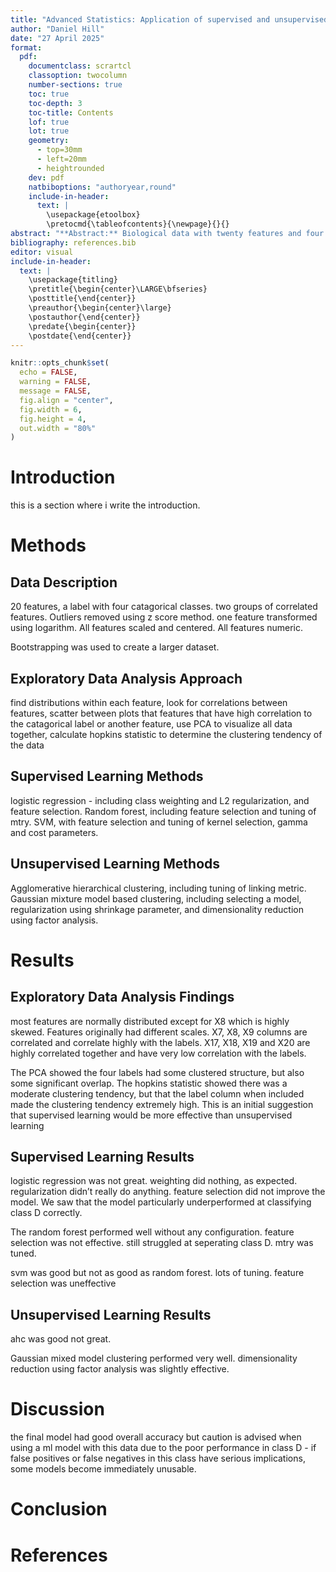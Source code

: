 ```yaml
---
title: "Advanced Statistics: Application of supervised and unsupervised methods to biological data"
author: "Daniel Hill"
date: "27 April 2025"
format: 
  pdf:
    documentclass: scrartcl
    classoption: twocolumn
    number-sections: true
    toc: true
    toc-depth: 3
    toc-title: Contents
    lof: true
    lot: true
    geometry:
      - top=30mm
      - left=20mm
      - heightrounded
    dev: pdf
    natbiboptions: "authoryear,round"
    include-in-header:
      text: |
        \usepackage{etoolbox}
        \pretocmd{\tableofcontents}{\newpage}{}{}
abstract: "**Abstract:** Biological data with twenty features and four categorical class labels is explored and analysed using advanced statistical techniques in this report. Both supervised and unsupervised methods were implemented and evaluated, and the broad selection of models includes logistic regression, support vector machine, random forest, agglomerative hierarchical clustering, and gaussian mixture modelling. Comparing the results achieved using a selection of models with different underlying principles gives insight into the nature of the data. For example, the success of model-based clustering compared to hierarchical clustering and tree-based learning suggests the lack of hierarchy among the categorical labels, and the success of factor analysis as a dimensionality reduction technique suggests the presence of underlying biological mechanisms leading to several of the features arising together. Models achieving over 90% accuracy were produced, but all models performed notably worse at separating one of the categories that overlapped the other three."
bibliography: references.bib
editor: visual
include-in-header:
  text: |
    \usepackage{titling}
    \pretitle{\begin{center}\LARGE\bfseries}
    \posttitle{\end{center}}
    \preauthor{\begin{center}\large}
    \postauthor{\end{center}}
    \predate{\begin{center}}
    \postdate{\end{center}}
---
```

\newpage

```r
knitr::opts_chunk$set(
  echo = FALSE,        
  warning = FALSE,     
  message = FALSE,
  fig.align = "center",
  fig.width = 6,
  fig.height = 4,
  out.width = "80%"
)
```


# Introduction

this is a section where i write the introduction. 


# Methods

## Data Description
20 features, a label with four catagorical classes. two groups of correlated features. Outliers removed using z score method. one feature transformed using logarithm. All features scaled and centered. All features numeric. 

Bootstrapping was used to create a larger dataset.


## Exploratory Data Analysis Approach

find distributions within each feature, look for correlations between features, scatter between plots that features that have high correlation to the catagorical label or another feature, use PCA to visualize all data together, calculate hopkins statistic to determine the clustering tendency of the data


## Supervised Learning Methods

logistic regression - including class weighting and L2 regularization, and feature selection. Random forest, including feature selection and tuning of mtry. SVM, with feature selection and tuning of kernel selection, gamma and cost parameters.


## Unsupervised Learning Methods

Agglomerative hierarchical clustering, including tuning of linking metric. Gaussian mixture model based clustering, including selecting a model, regularization using shrinkage parameter, and dimensionality reduction using factor analysis.    


# Results

## Exploratory Data Analysis Findings

most features are normally distributed except for X8 which is highly skewed. Features originally had different scales. X7, X8, X9 columns are correlated and correlate highly with the labels. X17, X18, X19 and X20 are highly correlated together and have very low correlation with the labels. 

The PCA showed the four labels had some clustered structure, but also some significant overlap. The hopkins statistic showed there was a moderate clustering tendency, but that the label column when included made the clustering tendency extremely high. This is an initial suggestion that supervised learning would be more effective than unsupervised learning


## Supervised Learning Results

logistic regression was not great. weighting did nothing, as expected. regularization didn't really do anything. feature selection did not improve the model. We saw that the model particularly underperformed at classifying class D correctly.

The random forest performed well without any configuration. feature selection was not effective. still struggled at seperating class D. mtry was tuned. 

svm was good but not as good as random forest. lots of tuning. feature selection was uneffective


## Unsupervised Learning Results

ahc was good not great.

Gaussian mixed model clustering performed very well. dimensionality reduction using factor analysis was slightly effective. 

# Discussion

the final model had good overall accuracy but caution is advised when using a ml model with this data due to the poor performance in class D - if false positives or false negatives in this class have serious implications, some models become immediately unusable. 



# Conclusion



# References


